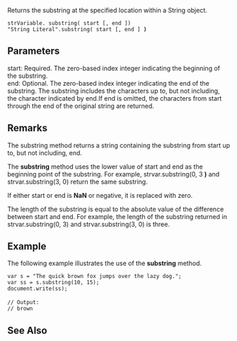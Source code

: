 Returns the substring at the specified location within a String object.

 strVariable. substring( start [, end ])
 "String Literal".substring( start [, end ] ''')'''

==Parameters==
; start: Required. The zero-based index integer indicating the beginning of the substring.
; end: Optional. The zero-based index integer indicating the end of the substring. The substring includes the characters up to, but not including, the character indicated by end.If end is omitted, the characters from start through the end of the original string are returned.

==Remarks==
The substring method returns a string containing the substring from start up to, but not including, end.

The '''substring''' method uses the lower value of start and end as the beginning point of the substring. For example, strvar.substring(0, 3 ''')''' and strvar.substring(3, 0) return the same substring.

If either start or end is '''NaN''' or negative, it is replaced with zero.

The length of the substring is equal to the absolute value of the difference between start and end. For example, the length of the substring returned in strvar.substring(0, 3) and strvar.substring(3, 0) is three.


==Example==
The following example illustrates the use of the '''substring''' method.

 var s = "The quick brown fox jumps over the lazy dog.";
 var ss = s.substring(10, 15);
 document.write(ss);
 
 // Output:
 // brown

==See Also==

              
